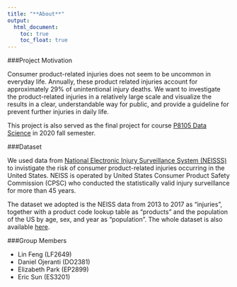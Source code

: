 ```yaml
---
title: "**About**"
output: 
  html_document:
    toc: true
    toc_float: true
---
```


###Project Motivation 

Consumer product-related injuries does not seem to be uncommon in everyday life. Annually, these product related injuries account for approximately 29% of unintentional injury deaths. We want to investigate the product-related injuries in a relatively large scale and visualize the results in a clear, understandable way for public, and provide a guideline for prevent further injuries in daily life. 

This project is also served as the final project for course [P8105 Data Science](https://p8105.com/) in 2020 fall semester. 


###Dataset 

We used data from [National Electronic Injury Surveillance System (NEISSS)](https://www.cpsc.gov/Research--Statistics/NEISS-Injury-Data/) to invistigate the risk of consumer product-related injuries occurring in the United States. NEISS is operated by United States Consumer Product Safety Commission (CPSC) who conducted the statistically valid injury surveillance for more than 45 years. 

The dataset we adopted is the NEISS data from 2013 to 2017 as "injuries", together with a product code lookup table as "products" and the population of the US by age, sex, and year as "population". The whole dataset is also available [here](https://github.com/hadley/neiss). 


###Group Members

* Lin Feng (LF2649) 
* Daniel Ojeranti (DO2381)
* Elizabeth Park (EP2899)
* Eric Sun (ES3201)
